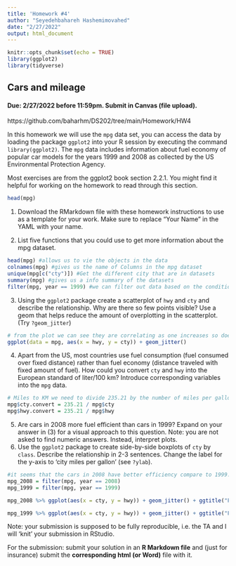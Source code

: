 ```yaml
---
title: 'Homework #4'
author: "Seyedehbahareh Hashemimovahed"
date: "2/27/2022"
output: html_document
---
```


```r
knitr::opts_chunk$set(echo = TRUE)
library(ggplot2)
library(tidyverse)
```

## Cars and mileage
#### Due: 2/27/2022 before 11:59pm. Submit in Canvas (file upload).

https://github.com/baharhm/DS202/tree/main/Homework/HW4

In this homework we will use the `mpg` data set, you can access the data by loading the package `ggplot2` into your R session by executing the command 
`library(ggplot2)`. The `mpg` data includes information about fuel economy of popular car models
for the years 1999 and 2008 as collected by the US Environmental Protection Agency.


Most exercises are from the ggplot2 book section 2.2.1. You might find it helpful for working on the homework to read through this section.

```r
head(mpg)
```

1. Download the RMarkdown file with these homework instructions to use as a template for your work.
Make sure to replace "Your Name" in the YAML with your name.


2.  List five functions that you could use to get more information about the
mpg dataset.

```r
head(mpg) #allows us to vie the objects in the data 
colnames(mpg) #gives us the name of Columns in the mpg dataset
unique(mpg[c("cty")]) #Get the different city that are in datasets
summary(mpg) #gives us a info summary of the datasets
filter(mpg, year == 1999) #we can filter out data based on the condition. 
```
3. Using the `ggplot2` package create a scatterplot of `hwy` and `cty` and describe the relationship. Why are there so few points visible? Use a geom that helps reduce the amount of overplotting in the scatterplot. (Try ```?geom_jitter```)

```r
# from the plot we can see they are correlating as one increases so does the other one. 
ggplot(data = mpg, aes(x = hwy, y = cty)) + geom_jitter()
```
4. Apart from the US, most countries use fuel consumption (fuel consumed
over fixed distance) rather than fuel economy (distance traveled with fixed
amount of fuel). How could you convert `cty` and `hwy` into the European
standard of liter/100 km? Introduce corresponding variables into the `mpg` data.
```r
# Miles to KM we need to divide 235.21 by the number of miles per gallon
mpg$cty.convert = 235.21 / mpg$cty
mpg$hwy.convert = 235.21 / mpg$hwy
```

5.  Are cars in 2008 more fuel efficient than cars in 1999? Expand on your answer in (3) for a visual approach to this question. Note: you are not asked to find numeric answers. Instead, interpret plots. 
6. Use the `ggplot2` package to create  side-by-side boxplots of `cty` by `class`. Describe the relationship in 2-3 sentences. 
Change the label for the y-axis to 'city miles per gallon' (see ```?ylab```).  

```r
#it seems that the cars in 2008 have better efficiency compare to 1999.  there is more dots in lower parts for 1999 and for 2008 there is more dots focused in higher levels.
mpg_2008 = filter(mpg, year == 2008)
mpg_1999 = filter(mpg, year == 1999)

mpg_2008 %>% ggplot(aes(x = cty, y = hwy)) + geom_jitter() + ggtitle("Fuel Efficiency of Cars in 2008")

mpg_1999 %>% ggplot(aes(x = cty, y = hwy)) + geom_jitter() + ggtitle("Fuel Efficiency of Cars in 1999")
```

Note: your submission is supposed to be fully reproducible, i.e. the TA and I will 'knit' your submission in RStudio. 


For the submission: submit your solution in an **R Markdown file** and (just for insurance) submit the **corresponding html (or Word)** file with it. 
